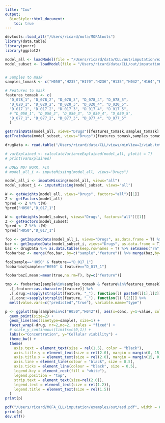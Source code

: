 ```yaml
---
title: "Iou"
output:
  BiocStyle::html_document:
    toc: true
---
```


```r
devtools::load_all("/Users/ricard/mofa/MOFAtools")
library(data.table)
library(purrr)
library(ggplot2)
```

<!-- Load fitted model_all -->
```r
model_all <- loadModel(file = "/Users/ricard/data/CLL/out/imputation/examples/drug_masked_all.hdf5")
model_subset <- loadModel(file = "/Users/ricard/data/CLL/out/imputation/examples/old/drug_masked.hdf5")


# Samples to mask
samples_tomask <- c("H050","H235","H170","H236","H135","H042","H164","H012","H252","H211")

# Features to mask
features_tomask <- c(
  "D_078_1", "D_078_2", "D_078_3", "D_078_4", "D_078_5",
  "D_020_1", "D_020_2", "D_020_3", "D_020_4", "D_020_5",
  "D_017_1", "D_017_2", "D_017_3", "D_017_4", "D_017_5",
  # "D_050_1", "D_050_2", "D_050_3", "D_050_4", "D_050_5",
  "D_077_1", "D_077_2", "D_077_3", "D_077_4", "D_077_5"
  )

getTrainData(model_all, views="Drugs")[features_tomask,samples_tomask]
getTrainData(model_subset, views="Drugs")[features_tomask,samples_tomask]
```
 
<!-- Load ground truth data -->
```r
drugData <- read.table("/Users/ricard/data/CLL/views/minView=2/viab.txt")
```

<!-- Calculate variance explained -->
```r
# varExplained <- calculateVarianceExplained(model_all, plotit = T)
# print(varExplained)
```

<!-- Impute using MOFA -->
```r

# DOES NOT WORK, FIX
# model_all_i <- imputeMissing(model_all, views="Drugs")

model_all_i <- imputeMissing(model_all, views="all")
model_subset_i <- imputeMissing(model_subset, views="all")
```

```r
W <- getWeights(model_all, views="Drugs", factors="all")[[1]]
Z <- getFactors(model_all)
Ypred <- Z %*% t(W)
Ypred["H050","D_017_1"]

W <- getWeights(model_subset, views="Drugs", factors="all")[[1]]
Z <- getFactors(model_subset)
Ypred <- Z %*% t(W)
Ypred["H050","D_017_1"]
```

<!-- Merge imputation with ground truth -->
```r
foo <- getImputedData(model_all_i, views="Drugs", as.data.frame = T) %>% as.data.table %>% .[,view:=NULL] %>% setnames("value","predicted_all")
bar <- getImputedData(model_subset_i, views="Drugs", as.data.frame = T) %>% as.data.table %>% .[,view:=NULL] %>% setnames("value","predicted_subset")
baz <- drugData %>% as.data.table(keep.rownames = T) %>% setnames("rn","sample") %>% melt(id.vars="sample", value.name="true", variable.name="feature")
foobarbaz <- merge(foo,bar, by=c("sample","feature")) %>% merge(baz,by=c("sample","feature"))

foo[sample=="H050" & feature=="D_017_1"]
foobarbaz[sample=="H050" & feature=="D_017_1"]
```

<!-- Impute via mean -->
```r
foobarbaz[,mean:=mean(true,na.rm=T), by=c("feature")]
```

<!-- Plot predicted vs true -->
```r
tmp <- foobarbaz[sample%in%samples_tomask & feature%in%features_tomask] %>%
  .[,feature:=as.character(feature)] %>%
  .[,drug:=sapply(strsplit(feature, "_"), function(l) paste0(l[1],l[2]))] %>%
  .[,conc:=sapply(strsplit(feature, "_"), function(l) l[3])] %>%
  melt(value.vars=c("predicted","true"), variable.name="type")

p <- ggplot(tmp[sample%in%c("H050","H042")], aes(x=conc, y=1-value, color=type, group=interaction(type,sample))) +
  geom_point(size=2) + 
  geom_line(aes(linetype=sample), size=1) +
  facet_wrap(~drug, nr=2,nc=2, scales = "fixed") +
  # scale_y_continuous(limits=c(0,1)) +
  labs(x="Concentration", y="Cellular viability") +
  theme_bw() +
  theme(
    axis.text = element_text(size = rel(1.5), color = "black"),
    axis.title.y = element_text(size = rel(2.0), margin = margin(0, 15, 0, 0)),
    axis.title.x = element_text(size = rel(2.0), margin = margin(15, 0, 0, 0)),
    axis.line = element_line(colour = "black", size = 0.5),
    axis.ticks = element_line(colour = "black", size = 0.5),
    legend.key = element_rect(fill = "white"),
    legend.position = "top",
    strip.text = element_text(size=rel(2.0)),
    legend.text = element_text(size = rel(1.2)),
    legend.title = element_text(size = rel(1.5))
  )
print(p)

pdf("/Users/ricard/MOFA_CLL/imputation/examples/out/asd.pdf", width = 8, height = 6.5)
print(p)
dev.off()
```


